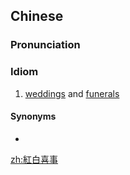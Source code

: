 {{also|红白喜事}}
==Chinese==
{{zh-forms|s=红白喜事|type=22}}

===Pronunciation===
{{zh-pron
|m=hóngbái xǐshì
|cat=id
}}

===Idiom===
{{zh-idiom}}

# [[wedding]]s and [[funeral]]s

====Synonyms====
* {{zh-l|紅白事}}

[[zh:紅白喜事]]